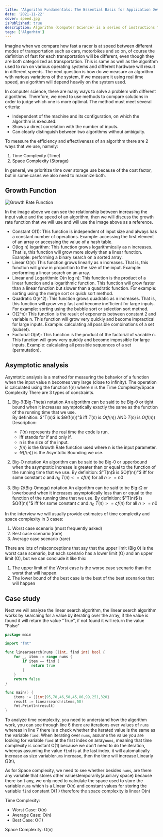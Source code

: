 ```yaml
---
title: 'Algorithm Fundamentals: The Essential Basis for Application Development'
date: '2021-11-22'
cover: speed.jpg
isPublished: true
description: Algorithm (Computer Science) is a series of instructions that are created to solve various kinds of problems through computers.
tags: ['Algorhtm']
---
```


Imagine when we compare how fast a racer is at speed between different modes of transportation such as cars, motorbikes and so on, of course the definition of fast for each transportation will be different, even though they are both categorized as transportation. This is same as well as the algorithm used to run on various operating systems and different hardware will result in different speeds. The next question is how do we measure an algorithm with various variations of the system, if we measure it using real time speed, an algorithm will depend heavily on the system used.

In computer science, there are many ways to solve a problem with different algorithms. Therefore, we need to use methods to compare solutions in order to judge which one is more optimal. The method must meet several criteria:

-   Independent of the machine and its configuration, on which the algorithm is executed.
-   Shows a direct correlation with the number of inputs.
-   Can clearly distinguish between two algorithms without ambiguity.

To measure the efficiency and effectiveness of an algorithm there are 2 ways that we use, namely:

1. Time Complexity (Time)
2. Space Complexity (Storage)

In general, we prioritize time over storage use because of the cost factor, but in some cases we also need to maximize both.

## Growth Function

![Growth Rate Function](https://ik.imagekit.io/jerensl/growth-rate.png 'Growth Rate Function')

In the image above we can see the relationship between increasing the input value and the speed of an algorithm, then we will discuss the growth rate function that we will use and will use the image above as a reference.

-   Constant O(1): This function is independent of input size and always has a constant number of operations. Example: accessing the first element of an array or accessing the value of a hash table.
-   O(log n) logarithm: This function grows logarithmically as n increases. That is, this function will grow more slowly than a linear function. Example: performing a binary search on a sorted array.
-   Linear O(n): This function grows linearly as n increases. That is, this function will grow in proportion to the size of the input. Example: performing a linear search on an array.
-   Linear and Logarithmic O(n log n): This function is the product of a linear function and a logarithmic function. This function will grow faster than a linear function but slower than a quadratic function. For example: sorting using the merge sort or quick sort method.
-   Quadratic O(n^2): This function grows quadratic as n increases. That is, this function will grow very fast and become inefficient for large inputs. For example: sorting using the bubble sort or selection sort method.
-   O(2^n): This function is the result of exponents between constant 2 and variable n. This function will grow very quickly and become impractical for large inputs. Example: calculating all possible combinations of a set (subset).
-   Factorial O(n!): This function is the product of the factorial of variable n. This function will grow very quickly and become impossible for large inputs. Example: calculating all possible sequences of a set (permutation).

## Asymptotic analysis

Asymtotic analysis is a method for measuring the behavior of a function when the input value n becomes very large (close to infinity). The operation is calculated using the function f(n) where n is the Time Complexity/Space Complexity There are 3 types of constraints.

1. Big-θ(Big-Theta) notation An algorithm can be said to be Big-θ or tight bound when it increases asymptotically exactly the same as the function of the running time that we use.  
   By definition:
   $"T(n)$ is $Θ(f(n))"$ iff $T(n)$ is $O(f(n))$ AND $T(n)$ is $Ω(f(n))$
   Description:

    - $T(n)$ represents the real time the code is run.
    - iff stands for if and only if.
    - n is the size of the input.
    - $f(n)$ is the Growth Rate function used where n is the input parameter.
    - $Θ(f(n))$ is the Asymtotic Bounding we use.

2. Big-O notation An algorithm can be said to be Big-0 or upperbound when the asymptotic increase is greater than or equal to the function of the running time that we use.
   By definition:
   $"T(n)$ is $O(f(n))"$ iff for some constant $c$ and $n_{0}$ $T(n) <= cf(n)$ for all $n >= n0$

3. Big-Ω(Big-Omega) notation An algorithm can be said to be Big-Ω or lowerbound when it increases asymptotically less than or equal to the function of the running time that we use.
   By definition:
   $"T(n)$ is $Ω(f(n))"$ iff for some constant $c$ and $n_{0}$ $T(n) >= cf(n)$ for all $n >= n0$

In the interview we will usually provide estimates of time complexity and space complexity in 3 cases:

1. Worst case scenario (most frequently asked)
2. Best case scenario (rare)
3. Average case scenario (rare)

There are lots of misconceptions that say that the upper limit (Big 0) is the worst case scenario, but each scenario has a lower limit (Ω) and an upper limit (O), but we can conclude it like this:

1. The upper limit of the Worst case is the worse case scenario than the worst that will happen.
2. The lower bound of the best case is the best of the best scenarios that will happen

## Case study

Next we will analyze the linear search algorithm, the linear search algorithm works by searching for a value by iterating over the array, if the value is found it will return the value "True", if not found it will return the value "False"

```go showlinenumbers theme=orange
package main

import "fmt"

func linearsearch(nums []int, find int) bool {
	for _, item := range nums {
		if item == find {
			return true
		}
	}
	return false
}

func main() {
    items := []int{95,78,46,58,45,86,99,251,320}
    result := linearsearch(items,58)
    fmt.Println(result)
}
```

To analyze time complexity, you need to understand how the algorithm work, you can see through line 6 there are iterations over values of `nums` whereas in line 7 there is a check whether the iterated value is the same as the variable `find`. When iterating over `nums`, assume the value you are looking for variable `find` at the first index on array`nums`, meaning that time complexity is constant O(1) because we don't need to do the iteration, whereas assuming the value `find` is at the last index, it will automatically increase as size variable`nums` increase, then the time will increase Linearly Ω(n),

As for Space complexity, we need to see whether besides `nums`, are there any variable ​​that stores other values ​​temporarily(auxiliary space) because there isn't any, we only need to calculate the space used to store the variable `nums` which is a Linear O(n) and constant values for storing the variable `find` constant O(1 ) therefore the space complexity is linear O(n)

Time Complexity:

-   Worst Case: O(n)
-   Average Case: O(n)
-   Best Case: O(1)

Space Complexity: O(n)
